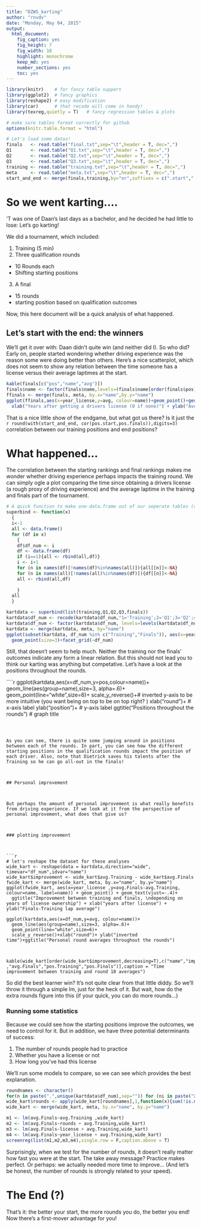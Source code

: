 ```yaml
---
title: "DZWS_karting"
author: "rnvdv"
date: "Monday, May 04, 2015"
output:
  html_document:
    fig_caption: yes
    fig_height: 7
    fig_width: 10
    highlight: monochrome
    keep_md: yes
    number_sections: yes
    toc: yes
---
```


```r
library(knitr)    # for fancy table support
library(ggplot2)  # fancy graphics
library(reshape2) # easy modification
library(car)      # that recode will come in handy!
library(texreg,quietly = T)   # fancy regression tables & plots

# make sure tables format correctly for github
options(knitr.table.format = "html")

# Let's load some datas!
finals   <- read.table("final.txt",sep="\t",header = T, dec=",")
Q1       <- read.table("Q1.txt",sep="\t",header = T, dec=",")
Q2       <- read.table("Q2.txt",sep="\t",header = T, dec=",")
Q3       <- read.table("Q3.txt",sep="\t",header = T, dec=",")
training <- read.table("training.txt",sep="\t",header = T, dec=",")
meta     <- read.table("meta.txt",sep="\t",header = T, dec=",")
start_and_end <- merge(finals,training,by="nr",suffixes = c(".start",".finals"))
```


# So we went karting....

'T was one of Daan's last days as a bachelor, and he decided he had little to lose: Let's go karting!

We did a tournament, which included:

1. Training (5 min)
2. Three qualification rounds
+ 10 Rounds each
+ Shifting starting positions
3. A final
+ 15 rounds
+ starting position based on qualification outcomes

Now, this here document will be a quick analysis of what happened. 



## Let's start with the end: the winners



We'll get it over with: Daan didn't quite win (and neither did I). So who did? Early on, people started wondering whether driving experience was the reason some were doing better than others. Here's a nice scatterplot, which does not seem to show any relation between the time someone has a license versus their average laptimes at the start. 



```r
kable(finals[c("pos","name","avg")])
finals$name <- factor(finals$name,levels=(finals$name[order(finals$pos)]),ordered = T)
ffinals <- merge(finals, meta, by.x="name",by.y="name")
ggplot(ffinals,aes(x=year_license,y=avg, colour=name))+geom_point()+geom_text(label=ffinals$name, position=position_jitter(), vjust=-.5, size=4)+
  xlab("Years after getting a drivers license (0 if none)") + ylab("Average laptime in the finals") + theme(legend.position="none")

```



That is a nice little show of the endgame, but what got us there? Is it just the `r round(with(start_and_end, cor(pos.start,pos.finals)),digits=3)` correlation between our training positions and end positions?



# What happened...



The correlation between the starting rankings and final rankings makes me wonder whether driving experience perhaps impacts the training round. We can simply ogle a plot comparing the time since obtaining a drivers license (a rough proxy of driving experience) and the average laptime in the training and finals part of the tournament. 




```r
# A quick function to make one-data.frame out of our seperate tables (complicated by their inconsistent columns)
superbind <- function(x)
  {
  i<-1
  all <- data.frame()
  for (df in x)
    {
    df$df_num <- i
    df <- data.frame(df)
    if (i==1){all <- rbind(all,df)}
    i <- i+1
    for (n in names(df)[!names(df)%in%names(all)]){all[[n]]<-NA}
    for (n in names(all)[!names(all)%in%names(df)]){df[[n]]<-NA}
    all <- rbind(all,df)
    
    }
  all
  }

kartdata <- superbind(list(training,Q1,Q2,Q3,finals))
kartdata$df_num <- recode(kartdata$df_num,"1='Training';2='Q1';3='Q2';4='Q3';5='Finals'",as.factor.result = T)
kartdata$df_num <- factor(kartdata$df_num, levels=levels(kartdata$df_num)[c(5,2:4,1)])
kartdata <- merge(kartdata, meta, by="name")
ggplot(subset(kartdata, df_num %in% c("Training","Finals")), aes(x=year_license,y=avg, colour=name) ) + 
  geom_point(size=3)+facet_grid(~df_num)

```



Still, that doesn't seem to help much. Neither the training nor the finals' outcomes indicate any form a linear relation. But this should not lead you to think our karting was anything but competative. Let's have a look at the positions throughout the rounds. 



````r
ggplot(kartdata,aes(x=df_num,y=pos,colour=name))+
  geom_line(aes(group=name),size=3, alpha=.6)+
  geom_point(line="white",size=6)+
  scale_y_reverse()+# inverted y-axis to be more intuitive (you want being on top to be on top right? ) 
  xlab("round")+    # x-axis label
  ylab("position")+ # y-axis label
  ggtitle("Positions throughout the rounds") # graph title


```



As you can see, there is quite some jumping around in positions between each of the rounds. In part, you can see how the different starting positions in the qualification rounds impact the position of each driver. Also, note that Dietrick saves his talents after the Training so he can go all-out in the finals!



## Personal improvement



But perhaps the amount of personal improvement is what really benefits from driving experience. If we look at it from the perspective of personal improvement, what does that give us?



### plotting improvement



```r
# let's reshape the dataset for these analyses
wide_kart <- reshape(data = kartdata,direction="wide", timevar="df_num",idvar="name")
wide_kart$improvement <- wide_kart$avg.Training - wide_kart$avg.Finals
fwide_kart <- merge(wide_kart, meta, by.x="name", by.y="name")
ggplot(fwide_kart, aes(x=year_license ,y=avg.Finals-avg.Training, colour=name, label=name)) + geom_point() + geom_text(vjust=-.4)+
  ggtitle("Improvement between training and finals, \ndepending on years of license ownership") + xlab("years after license") + ylab("Finals-Training lap average")

ggplot(kartdata,aes(x=df_num,y=avg, colour=name))+
  geom_line(aes(group=name),size=3, alpha=.6)+
  geom_point(line="white",size=6)+
  scale_y_reverse()+xlab("round")+ ylab("inverted time")+ggtitle("Personal round averages throughout the rounds")



kable(wide_kart[order(wide_kart$improvement,decreasing=T),c("name","improvement","avg.Training" ,"avg.Finals","pos.Training","pos.Finals")],caption = "Time improvement between training and round 10 averages")
```



So did the best learner win? It's not quite clear from that little diddy. So we'll throw it through a simple lm, just for the heck of it. But wait, how do the extra rounds figure into this (if your quick, you can do more rounds...)



### Running some statistics



Because we could see how the starting positions improve the outcomes, we need to control for it. But in addition, we have three potential determinants of success:

1. The number of rounds people had to practice
2. Whether you have a license or not
3. How long you've had this license



We'll run some models to compare, so we can see which provides the best explanation. 



```r
roundnames <- character()
for(n in paste(".",unique(kartdata$df_num),sep="")) for (ni in paste("X",1:15,n,sep="")) if (ni %in% names(wide_kart)) roundnames <- c(roundnames,ni)
wide_kart$rounds <- apply(wide_kart[roundnames],1,function(x){sum(!is.na(x))})
wide_kart <- merge(wide_kart, meta, by.x="name", by.y="name")

m1 <- lm(avg.Finals~avg.Training ,wide_kart)
m2 <- lm(avg.Finals~rounds + avg.Training,wide_kart)
m3 <- lm(avg.Finals~license + avg.Training,wide_kart)
m4 <- lm(avg.Finals~year_license + avg.Training,wide_kart)
screenreg(list(m1,m2,m3,m4),single.row = F,caption.above = T)

```



Surprisingly, when we test for the number of rounds, it doesn't really matter how fast you were at the start. The take away message? Practice makes perfect. Or perhaps: we actually needed more time to improve... (And let's be honest, the number of rounds is strongly related to your speed).



# The End (?)


That's it: the better your start, the more rounds you do, the better you end! 
Now there's a first-mover advantage for you!